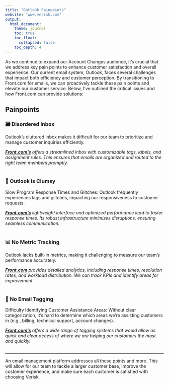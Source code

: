 ```yaml
---
title: "Outlook Painpoints"
website: "www.verisk.com"
output: 
  html_document:
    theme: journal
    toc: true
    toc_float:
      collapsed: false
    toc_depth: 4
---
```


As we continue to expand our Account Changes audience, it’s crucial that we address key pain points to enhance customer satisfaction and overall experience. Our current email system, Outlook, faces several challenges that impact both efficiency and customer perception. By transitioning to Front.com for emails, we can proactively tackle these pain points and elevate our customer service. Below, I’ve outlined the critical issues and how Front.com can provide solutions:

## Painpoints 

### 🗃 Disordered Inbox ️

Outlook’s cluttered inbox makes it difficult for our team to prioritize and manage customer inquiries efficiently.

*<strong>[Front.com's](www.front.com)</strong> offers a streamlined inbox with customizable tags, labels, and assignment rules. This ensures that emails are organized and routed to the right team members promptly.*<br><br>

### 🤕 Outlook is Clumsy 

Slow Program Response Times and Glitches: Outlook frequently experiences lags and glitches, impacting our responsiveness to customer requests.

*<strong>[Front.com's](www.front.com)</strong> lightweight interface and optimized performance lead to faster response times. Its robust infrastructure minimizes disruptions, ensuring seamless communication.*<br><br>

### 📊 No Metric Tracking 

Outlook lacks built-in metrics, making it challenging to measure our team’s performance accurately.

*<strong>[Front.com](www.front.com)</strong> provides detailed analytics, including response times, resolution rates, and workload distribution. We can track KPIs and identify areas for improvement.*<br><br>

### 🤷 No Email Tagging 

Difficulty Identifying Customer Assistance Areas: Without clear categorization, it’s hard to determine which areas we’re assisting customers in (e.g., billing, technical support, account changes).

*<strong>[Front.com's](www.front.com)</strong> offers a wide range of tagging systems that would allow us quick and clear access of where we are helping our customers the most and quickly.*<br><br>

---

An email management platform addresses all these points and more. This will allow for our team to tackle a larger customer base, improve the customer experience, and make sure each customer is satisfied with choosing Verisk.
